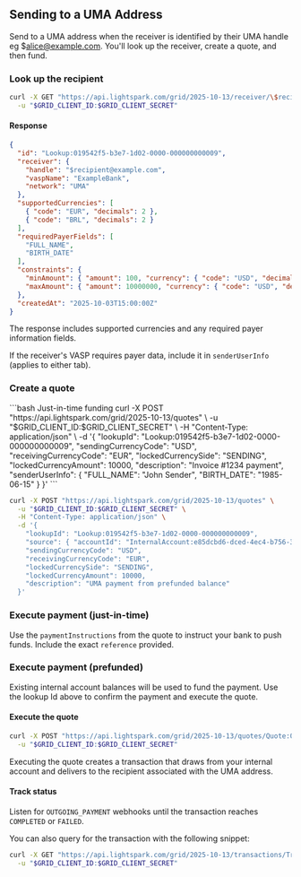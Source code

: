## Sending to a UMA Address 
Send to a UMA address when the receiver is identified by their UMA handle eg $alice@example.com. You'll look up the receiver, create a quote, and then fund.

### Look up the recipient

```bash
curl -X GET "https://api.lightspark.com/grid/2025-10-13/receiver/\$recipient@example.com?platformUserId=9f84e0c2a72c4fa" \
  -u "$GRID_CLIENT_ID:$GRID_CLIENT_SECRET"
```

#### Response
```json Success (200 OK)
{
  "id": "Lookup:019542f5-b3e7-1d02-0000-000000000009",
  "receiver": {
    "handle": "$recipient@example.com",
    "vaspName": "ExampleBank",
    "network": "UMA"
  },
  "supportedCurrencies": [
    { "code": "EUR", "decimals": 2 },
    { "code": "BRL", "decimals": 2 }
  ],
  "requiredPayerFields": [
    "FULL_NAME",
    "BIRTH_DATE"
  ],
  "constraints": {
    "minAmount": { "amount": 100, "currency": { "code": "USD", "decimals": 2 } },
    "maxAmount": { "amount": 10000000, "currency": { "code": "USD", "decimals": 2 } }
  },
  "createdAt": "2025-10-03T15:00:00Z"
}
```
The response includes supported currencies and any required payer information fields.  

If the receiver's VASP requires payer data, include it in `senderUserInfo` (applies to either tab).
### Create a quote

<CodeGroup>
```bash Just-in-time funding
curl -X POST "https://api.lightspark.com/grid/2025-10-13/quotes" \
  -u "$GRID_CLIENT_ID:$GRID_CLIENT_SECRET" \
  -H "Content-Type: application/json" \
  -d '{
    "lookupId": "Lookup:019542f5-b3e7-1d02-0000-000000000009",
    "sendingCurrencyCode": "USD",
    "receivingCurrencyCode": "EUR",
    "lockedCurrencySide": "SENDING",
    "lockedCurrencyAmount": 10000,
    "description": "Invoice #1234 payment",
    "senderUserInfo": { "FULL_NAME": "John Sender", "BIRTH_DATE": "1985-06-15" }
  }'
```

```bash Prefunded (use internal account as source)
curl -X POST "https://api.lightspark.com/grid/2025-10-13/quotes" \
  -u "$GRID_CLIENT_ID:$GRID_CLIENT_SECRET" \
  -H "Content-Type: application/json" \
  -d '{
    "lookupId": "Lookup:019542f5-b3e7-1d02-0000-000000000009",
    "source": { "accountId": "InternalAccount:e85dcbd6-dced-4ec4-b756-3c3a9ea3d965" },
    "sendingCurrencyCode": "USD",
    "receivingCurrencyCode": "EUR",
    "lockedCurrencySide": "SENDING",
    "lockedCurrencyAmount": 10000,
    "description": "UMA payment from prefunded balance"
  }'
```
</CodeGroup>

### Execute payment (just-in-time)

Use the `paymentInstructions` from the quote to instruct your bank to push funds. Include the exact `reference` provided.

### Execute payment (prefunded)

Existing internal account balances will be used to fund the payment. Use the lookup Id above to confirm the payment and execute the quote.

#### Execute the quote

```bash
curl -X POST "https://api.lightspark.com/grid/2025-10-13/quotes/Quote:019542f5-b3e7-1d02-0000-000000000025/execute" \
  -u "$GRID_CLIENT_ID:$GRID_CLIENT_SECRET"
```

Executing the quote creates a transaction that draws from your internal account and delivers to the recipient associated with the UMA address.

#### Track status
Listen for `OUTGOING_PAYMENT` webhooks until the transaction reaches `COMPLETED` or `FAILED`.

You can also query for the transaction with the following snippet:
```bash
curl -X GET "https://api.lightspark.com/grid/2025-10-13/transactions/Transaction:019542f5-b3e7-1d02-0000-000000000030" \
  -u "$GRID_CLIENT_ID:$GRID_CLIENT_SECRET"
```

